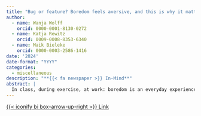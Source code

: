 ```yaml
---
title: "Bug or feature? Boredom feels aversive, and this is why it matters"
author:
  - name: Wanja Wolff
    orcid: 0000-0001-8130-0272
  - name: Katja Rewitz
    orcid: 0009-0008-8353-6340
  - name: Maik Bieleke
    orcid: 0000-0003-2586-1416
date: '2024'
date-format: "YYYY"
categories:
  - miscellaneous
description: "**{{< fa newspaper >}} In-Mind**"
abstract: |
  In class, during exercise, at work: boredom is an everyday experience that is generally regarded as an annoying and rather useless nuisance. In keeping with this attested uselessness, boredom had not gathered much research interest for a long time. Fortunately, this has changed and new and exciting research paints a different picture of boredom, highlighting its function and its relevance for human behavior. Indeed, boredom appears to play a key role in goal-striving because it acts as a catalyst for change. Simply put, boredom tells us that we are wasting our resources and that we should look for other things to do. To provide an overview of the emerging research on boredom, this article covers what boredom is, when it occurs, what it does, and why it matters.  
---
```


<!-- Link -->
<a 
  target = "_blank"
  class = "btn btn-dark rounded-pill"
  href = "https://www.in-mind.org/article/bug-or-feature-boredom-feels-aversive-and-this-is-why-it-matters"
  role = "button">
{{< iconify bi box-arrow-up-right >}} Link
</a>